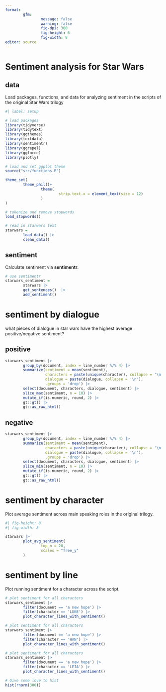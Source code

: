 ```yaml
---
format: 
        gfm:
                message: false
                warning: false
                fig-dpi: 300
                fig-height: 6
                fig-width: 8
editor: source
---
```


# Sentiment analysis for Star Wars


## data

Load packages, functions, and data for analyzing sentiment in the scripts of the original Star Wars trilogy

```r
#| label: setup

# load packages
library(tidyverse)
library(tidytext)
library(ggthemes)
library(textdata)
library(sentimentr)
library(ggrepel)
library(ggforce)
library(plotly)

# load and set ggplot theme
source("src/functions.R")

theme_set(
        theme_phil()+
                theme(
                        strip.text.x = element_text(size = 12)
                )
)

# tokenize and remove stopwords
load_stopwords()

# read in starwars text
starwars =
        load_data() |>
        clean_data()


```


## sentiment

Calculate sentiment via **sentimentr**.

```r

# use sentimentr
starwars_sentiment = 
        starwars |>
        get_sentences()  |>
        add_sentiment()

```

# sentiment by dialogue

what pieces of dialogue in star wars have the highest average positive/negative sentiment?

## positive

```r

starwars_sentiment |>
        group_by(document, index = line_number %/% 4) |>
        summarize(sentiment = mean(sentiment),
                  characters = paste(unique(character), collapse = '\n'),
                  dialogue = paste(dialogue, collapse = '\n'),
                  .groups = 'drop') |>
        select(document, characters, dialogue, sentiment) |>
        slice_max(sentiment, n = 10) |>
        mutate_if(is.numeric, round, 2) |>
        gt::gt() |>
        gt::as_raw_html()

```


## negative

```r

starwars_sentiment |>
        group_by(document, index = line_number %/% 4) |>
        summarize(sentiment = mean(sentiment),
                  characters = paste(unique(character), collapse = '\n'),
                  dialogue = paste(dialogue, collapse = '\n'),
                  .groups = 'drop') |>
        select(document, characters, dialogue, sentiment) |>
        slice_min(sentiment, n = 10) |>
        mutate_if(is.numeric, round, 2) |>
        gt::gt() |>
        gt::as_raw_html()

```


# sentiment by character

Plot average sentiment across main speaking roles in the original trilogy.

```r
#| fig-height: 8
#| fig-width: 8

starwars |>
        plot_avg_sentiment(
                top_n = 20,
                scales = "free_y"
        )
```


# sentiment by line

Plot running sentiment for a character across the script.

```r

# plot sentiment for all characters
starwars_sentiment |>
        filter(document == 'a new hope') |>
        filter(character == 'LUKE') |>
        plot_character_lines_with_sentiment()

```


```r

# plot sentiment for all characters
starwars_sentiment |>
        filter(document == 'a new hope') |>
        filter(character == 'HAN') |>
        plot_character_lines_with_sentiment()

```


```r

# plot sentiment for all characters
starwars_sentiment |>
        filter(document == 'a new hope') |>
        filter(character == 'LEIA') |>
        plot_character_lines_with_sentiment()

```

```r

# Give some love to hist
hist(rnorm(300))

```

